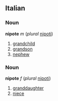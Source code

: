 ==Italian==
===Noun===
'''nipote''' ''m'' (''plural'' [[nipoti]])

#[[grandchild]]
#[[grandson]]
#[[nephew]]

===Noun===
'''nipote''' ''f'' (''plural'' [[nipoti]])

#[[granddaughter]]
#[[niece]]